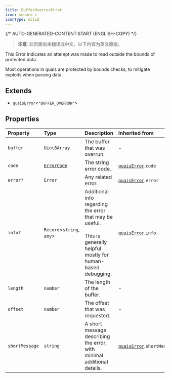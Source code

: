 ```yaml
---
title: BufferOverrunError
icon: square-i
iconType: solid
---
```


{/* AUTO-GENERATED-CONTENT:START (ENGLISH-COPY) */}

> **注意**: 此页面尚未翻译成中文。以下内容为英文原版。

This Error indicates an attempt was made to read outside the bounds of protected data.

Most operations in quais are protected by bounds checks, to mitigate exploits when parsing data.

## Extends

- [`quaisError`](/cn/sdk/content/interfaces/quaisError)\<`"BUFFER_OVERRUN"`\>

## Properties

| Property | Type | Description | Inherited from |
| :------ | :------ | :------ | :------ |
| `buffer` | `Uint8Array` | The buffer that was overrun. | - |
| `code` | [`ErrorCode`](/cn/sdk/content/type-aliases/ErrorCode) | The string error code. | [`quaisError`](/cn/sdk/content/interfaces/quaisError).`code` |
| `error?` | `Error` | Any related error. | [`quaisError`](/cn/sdk/content/interfaces/quaisError).`error` |
| `info?` | `Record`\<`string`, `any`\> | Additional info regarding the error that may be useful.<br /><br />This is generally helpful mostly for human-based debugging. | [`quaisError`](/cn/sdk/content/interfaces/quaisError).`info` |
| `length` | `number` | The length of the buffer. | - |
| `offset` | `number` | The offset that was requested. | - |
| `shortMessage` | `string` | A short message describing the error, with minimal additional details. | [`quaisError`](/cn/sdk/content/interfaces/quaisError).`shortMessage` |
